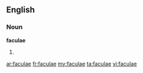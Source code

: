 ==English==

===Noun===
'''faculae'''

# {{plural of|[[facula]]}}

[[ar:faculae]]
[[fr:faculae]]
[[my:faculae]]
[[ta:faculae]]
[[vi:faculae]]